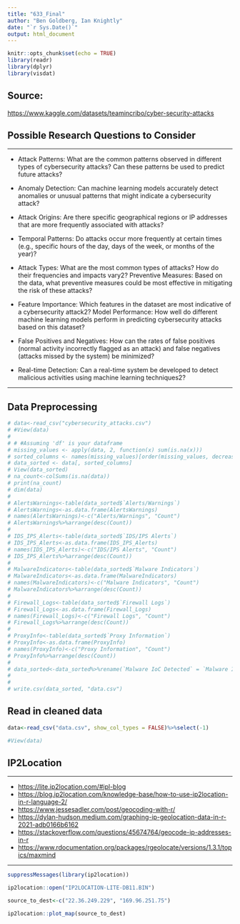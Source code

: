 ```yaml
---
title: "633_Final"
author: "Ben Goldberg, Ian Knightly"
date: "`r Sys.Date()`"
output: html_document
---
```


```r
knitr::opts_chunk$set(echo = TRUE)
library(readr)
library(dplyr)
library(visdat)

```

## Source:

<https://www.kaggle.com/datasets/teamincribo/cyber-security-attacks>

## Possible Research Questions to Consider

---

- Attack Patterns: What are the common patterns observed in different types of cybersecurity attacks? Can these patterns be used to predict future attacks?

- Anomaly Detection: Can machine learning models accurately detect anomalies or unusual patterns that might indicate a cybersecurity attack?

- Attack Origins: Are there specific geographical regions or IP addresses that are more frequently associated with attacks?

- Temporal Patterns: Do attacks occur more frequently at certain times (e.g., specific hours of the day, days of the week, or months of the year)?

- Attack Types: What are the most common types of attacks? How do their frequencies and impacts vary2?
Preventive Measures: Based on the data, what preventive measures could be most effective in mitigating the risk of these attacks?

- Feature Importance: Which features in the dataset are most indicative of a cybersecurity attack2?
Model Performance: How well do different machine learning models perform in predicting cybersecurity attacks based on this dataset?

- False Positives and Negatives: How can the rates of false positives (normal activity incorrectly flagged as an attack) and false negatives (attacks missed by the system) be minimized?

- Real-time Detection: Can a real-time system be developed to detect malicious activities using machine learning techniques2?

---

## Data Preprocessing

```r
# data<-read_csv("cybersecurity_attacks.csv")
# #View(data)
# 
# # #Assuming 'df' is your dataframe
# missing_values <- apply(data, 2, function(x) sum(is.na(x)))
# sorted_columns <- names(missing_values)[order(missing_values, decreasing = TRUE)]
# data_sorted <- data[, sorted_columns]
# View(data_sorted)
# na_count<-colSums(is.na(data))
# print(na_count)
# dim(data)
# 
# AlertsWarnings<-table(data_sorted$`Alerts/Warnings`)
# AlertsWarnings<-as.data.frame(AlertsWarnings)
# names(AlertsWarnings)<-c("Alerts/Warnings", "Count")
# AlertsWarnings%>%arrange(desc(Count))
# 
# IDS_IPS_Alerts<-table(data_sorted$`IDS/IPS Alerts`)
# IDS_IPS_Alerts<-as.data.frame(IDS_IPS_Alerts)
# names(IDS_IPS_Alerts)<-c("IDS/IPS Alerts", "Count")
# IDS_IPS_Alerts%>%arrange(desc(Count))
# 
# MalwareIndicators<-table(data_sorted$`Malware Indicators`)
# MalwareIndicators<-as.data.frame(MalwareIndicators)
# names(MalwareIndicators)<-c("Malware Indicators", "Count")
# MalwareIndicators%>%arrange(desc(Count))
# 
# Firewall_Logs<-table(data_sorted$`Firewall Logs`)
# Firewall_Logs<-as.data.frame(Firewall_Logs)
# names(Firewall_Logs)<-c("Firewall Logs", "Count")
# Firewall_Logs%>%arrange(desc(Count))
# 
# ProxyInfo<-table(data_sorted$`Proxy Information`)
# ProxyInfo<-as.data.frame(ProxyInfo)
# names(ProxyInfo)<-c("Proxy Information", "Count")
# ProxyInfo%>%arrange(desc(Count))
# 
# data_sorted<-data_sorted%>%rename(`Malware IoC Detected` = `Malware Indicators`, `Alert Triggered` = `Alerts/Warnings`)%>%mutate(`Malware IoC Detected` = ifelse(is.na(`Malware IoC Detected`), 0, 1), `Alert Triggered` = ifelse(is.na(`Alert Triggered`), 0, 1), `Firewall Logs` = ifelse(is.na(`Firewall Logs`), "Firewall Logs", "Firewall Logs"), `IDS/IPS Alerts` = ifelse(is.na(`IDS/IPS Alerts`), "Alert Data", "Alert Data"))%>% arrange(desc(Timestamp))%>%group_by(Timestamp)%>%select(Timestamp, `Firewall Logs`, `IDS/IPS Alerts`,  everything(), -`Payload Data`)
# 
# 
# write.csv(data_sorted, "data.csv")

```

## Read in cleaned data

```r
data<-read_csv("data.csv", show_col_types = FALSE)%>%select(-1)

#View(data)
```

## IP2Location

---

- <https://lite.ip2location.com/#ipl-blog>
- <https://blog.ip2location.com/knowledge-base/how-to-use-ip2location-in-r-language-2/>
- <https://www.jessesadler.com/post/geocoding-with-r/>
- <https://dylan-hudson.medium.com/graphing-ip-geolocation-data-in-r-2021-adb0166b6162>
- <https://stackoverflow.com/questions/45674764/geocode-ip-addresses-in-r>
- <https://www.rdocumentation.org/packages/rgeolocate/versions/1.3.1/topics/maxmind>

---

```r

suppressMessages(library(ip2location))

ip2location::open("IP2LOCATION-LITE-DB11.BIN")

source_to_dest<-c("22.36.249.229", "169.96.251.75")

ip2location::plot_map(source_to_dest)
```






